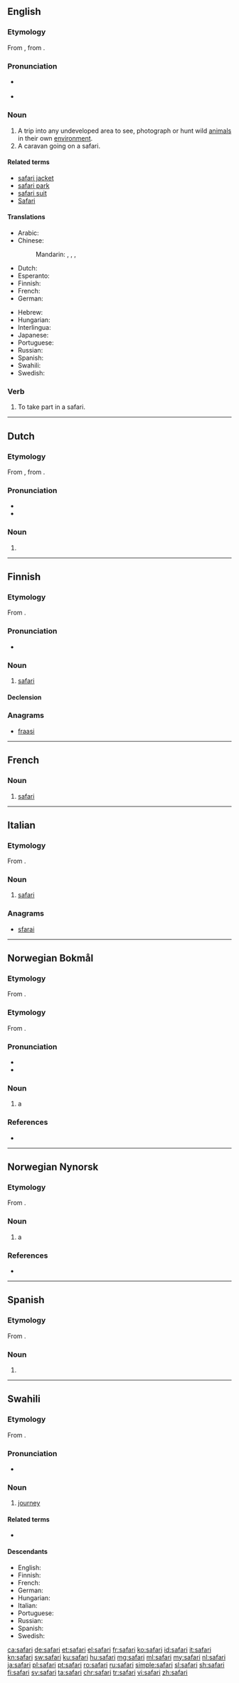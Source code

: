 {{also|Safari|safári}}
==English==
{{wikipedia}}

===Etymology===
From {{etyl|sw|en}} {{term|safari|lang=sw}}, from {{etyl|ar|en}} {{term|سَفَرَ||travel|lang=ar}}.

===Pronunciation===
* {{a|UK}} {{IPA|/səˈfɑː(ɹ).i/|lang=en}}
* {{rhymes|ɑːri|lang=en}}

===Noun===
{{en-noun}}

# A trip into any undeveloped area to see, photograph or hunt wild [[animal]]s in their own [[environment]].
# A caravan going on a safari.

====Related terms====
* [[safari jacket]]
* [[safari park]]
* [[safari suit]]
* [[Safari]]

====Translations====
{{trans-top|a trip into any undeveloped area}}
* Arabic: {{t-needed|ar}}
* Chinese:
*: Mandarin: {{qualifier|hunting expedition}} {{t|cmn|狩獵遠征|sc=Hani}}, {{t|cmn|狩猎远征|tr=shòuliè yuǎnzhēng|sc=Hani}}, {{qualifier|photographic expedition}} {{t|cmn|攝影遠征|sc=Hani}}, {{t|cmn|摄影远征|tr=shèyǐng yuǎnzhēng|sc=Hani}}
* Dutch: {{t+|nl|safari}}
* Esperanto: {{t|eo|safario}}
* Finnish: {{t+|fi|safari}}
* French: {{t+|fr|safari|m}}
* German: {{t+|de|Safari|f}}
{{trans-mid}}
* Hebrew: {{t|he|ספארי|m|sc=Hebr}}
* Hungarian: {{t|hu|szafari}}
* Interlingua: {{t|ia|safari}}
* Japanese: {{t|ja|サファリ|tr=safari|sc=Jpan}}
* Portuguese: {{t+|pt|safári|m}}
* Russian: {{t+|ru|сафа́ри|n}}
* Spanish: {{t|es|safari|m}}
* Swahili: {{t-needed|sw}}
* Swedish: {{t+|sv|safari|c}}
{{trans-bottom}}

===Verb===
{{en-verb}}

# {{context|intransitive|lang=en}} To take part in a safari.

----

==Dutch==
{{wikipedia|lang=nl|Safari (expeditie)}}

===Etymology===
From {{etyl|sw|nl}} {{term|safari|lang=sw}}, from {{etyl|ar|nl}} {{term|سَفَرَ||travel|lang=ar}}.

===Pronunciation===
* {{audio|Nl-safari.ogg|Audio|lang=nl}}
* {{hyphenation|sa|fa|ri|lang=nl}}

===Noun===
{{nl-noun|m|-'s|safarietje}}

# {{l|en|safari}}

----

==Finnish==

===Etymology===
From {{etyl|sw|fi}} {{m|sw|safari|gloss=journey}}.
===Pronunciation===
* {{rhymes|ɑri|lang=fi}}

===Noun===
{{head|fi|noun}}

# [[#English|safari]]

====Declension====
{{fi-decl-paperi|safar|a}}

===Anagrams===
* [[fraasi#Finnish|fraasi]]

----

==French==

===Noun===
{{fr-noun|m}}

# [[#English|safari]]

----

==Italian==

===Etymology===
From {{etyl|sw|it}} {{m|sw|safari|gloss=journey}}.
===Noun===
{{wikipedia|lang=it}}
{{head|it|noun|g=m|inv}}

# [[#English|safari]]

===Anagrams===
* [[sfarai#Italian|sfarai]]

----

==Norwegian Bokmål==
{{wikipedia|lang=no}}

===Etymology===
From {{etyl|sw|nb}} {{m|sw|safari|gloss=journey}}.
===Etymology===
From {{etyl|sw|nb}} {{term|safari|lang=sw}}.

===Pronunciation===
* {{IPA|/sɑfɑːrɪ/|lang=no}}
* {{rhymes|ɪ|lang=no}}

===Noun===
{{nb-noun-m1}}

# a {{l|en|safari}}

===References===
* {{R:The Bokmål Dictionary}}

----
==Norwegian Nynorsk==

===Etymology===
From {{etyl|sw|nn}} {{term|safari|lang=sw}}.

===Noun===
{{nn-noun-m1}}

# a {{l|en|safari}}

===References===
* {{R:The Nynorsk Dictionary}}

----
==Spanish==

===Etymology===
From {{etyl|sw|es}} {{m|sw|safari|gloss=journey}}.
===Noun===
{{es-noun|m}}

# {{l|en|safari}}
----
==Swahili==

===Etymology===
From {{etyl|ar|sw}} {{term|سَفَر||travel|lang=ar}}.

===Pronunciation===
* {{IPA|/sɑˈfɑ.ɾi/|lang=sw}}

===Noun===
{{sw-noun|n}}

# [[journey]]

====Related terms====
* {{l|sw|safiri}}

====Descendants====
* English: {{l|en|safari}}
* Finnish: {{l|fi|safari}}
* French: {{l|fr|safari}}
* German: {{l|de|Safari}}
* Hungarian: {{l|hu|szafari}}
* Italian: {{l|it|safari}}
* Portuguese: {{l|pt|safári}}
* Russian: {{l|ru|сафа́ри}}
* Spanish: {{l|es|safari}}
* Swedish: {{l|sv|safari}}

[[ca:safari]]
[[de:safari]]
[[et:safari]]
[[el:safari]]
[[fr:safari]]
[[ko:safari]]
[[id:safari]]
[[it:safari]]
[[kn:safari]]
[[sw:safari]]
[[ku:safari]]
[[hu:safari]]
[[mg:safari]]
[[ml:safari]]
[[my:safari]]
[[nl:safari]]
[[ja:safari]]
[[pl:safari]]
[[pt:safari]]
[[ro:safari]]
[[ru:safari]]
[[simple:safari]]
[[sl:safari]]
[[sh:safari]]
[[fi:safari]]
[[sv:safari]]
[[ta:safari]]
[[chr:safari]]
[[tr:safari]]
[[vi:safari]]
[[zh:safari]]